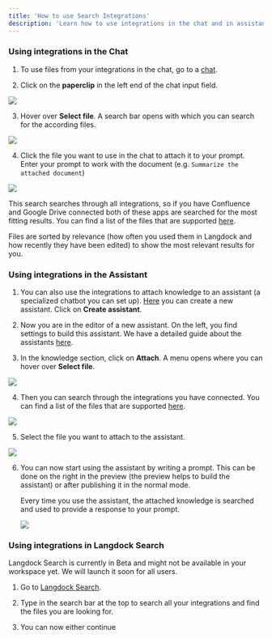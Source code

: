 ```yaml
---
title: 'How to use Search Integrations'
description: 'Learn how to use integrations in the chat and in assistants.'
---
```


### Using integrations in the Chat
1. To use files from your integrations in the chat, go to a [chat](https://app.langdock.com/chat).

2. Click on the **paperclip** in the left end of the chat input field. 
<img src="/images/Chat_1.png"/>


3. Hover over **Select file**. A search bar opens with which you can search for the according files. 
<img src="/images/Chat_Search_Integrations.png"/>

4. Click the file you want to use in the chat to attach it to your prompt. Enter your prompt to work with the document (e.g. `Summarize the attached document`)
<img src="/images/attached_document_to_chat.png"/>

This search searches through all integrations, so if you have Confluence and Google Drive connected both of these apps are searched for the most fitting results. You can find a list of the files that are supported [here](https://docs.langdock.com/product/chat#supported-file-formats-in-langdock).


Files are sorted by relevance (how often you used them in Langdock and how recently they have been edited) to show the most relevant results for you.

### Using integrations in the Assistant
1. You can also use the integrations to attach knowledge to an assistant (a specialized chatbot you can set up). [Here](https://app.langdock.com/assistants) you can create a new assistant. Click on **Create assistant**.

2. Now you are in the editor of a new assistant. On the left, you find settings to build this assistant. We have a detailed guide about the assistants [here]().


3. In the knowledge section, click on **Attach**. A menu opens where you can hover over **Select file**.
<img src="/images/assistant_attach.png"/>

4. Then you can search through the integrations you have connected. You can find a list of the files that are supported [here](https://docs.langdock.com/product/chat#supported-file-formats-in-langdock).
<img src="/images/assistant_search.png"/>

5. Select the file you want to attach to the assistant.
<img src="/images/assistant_knowledge_connected.png"/>

6. You can now start using the assistant by writing a prompt. This can be done on the right in the preview (the preview helps to build the assistant) or after publishing it in the normal mode. 

    Every time you use the assistant, the attached knowledge is searched and used to provide a response to your prompt. 

    <img src="/images/assistant_preview_publishing.png"/>

### Using integrations in Langdock Search
<Info>Langdock Search is currently in Beta and might not be available in your workspace yet. We will launch it soon for all users.</Info>

1. Go to [Langdock Search](https://app.langdock.com/search).

2. Type in the search bar at the top to search all your integrations and find the files you are looking for.

3. You can now either continue